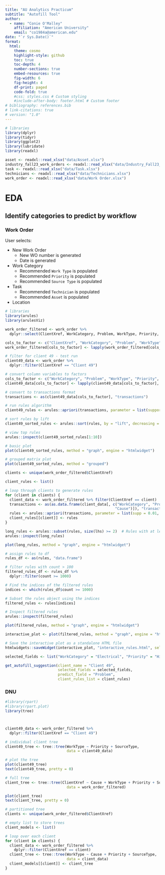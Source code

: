 ```yaml
---
title: "AU Analytics Practicum"
subtitle: "Autofill Tool"
author: 
  - name: "Conie O'Malley"
    affiliation: "American University"
    email: "co1984a@american.edu"
date: "`r Sys.Date()`"
format: 
  html:
    theme: cosmo 
    highlight-style: github 
    toc: true
    toc-depth: 4
    number-sections: true 
    embed-resources: true
    fig-width: 6 
    fig-height: 4
    df-print: paged
    code-fold: true
    #css: styles.css # Custom styling
    #include-after-body: footer.html # Custom footer
# bibliography: references.bib 
# link-citations: true
# version: "1.0"
---
```



```r

# libraries
library(dplyr)
library(tidyr)
library(ggplot2)
library(lubridate)
library(readxl)

```


```r

asset <- readxl::read_xlsx("data/Asset.xlsx")
industry_fall23_work_orders <- readxl::read_xlsx("data/Industry_Fall23_620 Work Order (2).xlsx")
task <- readxl::read_xlsx("data/Task.xlsx")
technicians <- readxl::read_xlsx("data/Technicians.xlsx")
work_order <- readxl::read_xlsx("data/Work Order.xlsx")

```

# EDA

## Identify categories to predict by workflow

### Work Order

User selects:

- New Work Order
  - New WO number is generated
  - Date is generated

- Work Category
  - Recommended `Work Type` is populated 
  - Recommended `Priority` is populated
  - Recommended `Source Type` is populated

- Task
  - Recommended `Technician` is populated
  - Recommended `Asset` is populated

- Location


```r

# libraries
library(arules)
library(arulesViz)

work_order_filtered <- work_order %>% 
  dplyr::select(ClientXref, WorkCategory, Problem, WorkType, Priority, SourceType, Cause)

cols_to_factor <- c("ClientXref", "WorkCategory", "Problem", "WorkType", "Priority", "SourceType", "Cause")
work_order_filtered[cols_to_factor] <- lapply(work_order_filtered[cols_to_factor], as.factor)

```

```r

# filter for client 49 - test run
client49_data <- work_order %>% 
  dplyr::filter(ClientXref == "Client 49")

# convert column variables to factors
cols_to_factor <- c("WorkCategory", "Problem", "WorkType", "Priority", "SourceType", "assetid")
client49_data[cols_to_factor] <- lapply(client49_data[cols_to_factor], as.factor)

# convert to transactions format
transactions <- as(client49_data[cols_to_factor], "transactions")

# run rules algorithm
client49_rules <- arules::apriori(transactions, parameter = list(support = 0.05, confidence = 0.8))

# sort rules by lift
client49_sorted_rules <- arules::sort(rules, by = "lift", decreasing = TRUE)

# view top rules
arules::inspect(client49_sorted_rules[1:10])

# basic plot
plot(client49_sorted_rules, method = "graph", engine = "htmlwidget")

# grouped matrix plot
plot(client49_sorted_rules, method = "grouped")

```


```r

clients <- unique(work_order_filtered$ClientXref)

client_rules <- list()

# loop through clients to generate rules
for (client in clients) {
  client_data <- work_order_filtered %>% filter(ClientXref == client)
  transactions <- as(as.data.frame(client_data[, c("WorkCategory", "Problem", "WorkType", "Priority", "SourceType",
                                                  "Cause")]), "transactions")
  rules <- arules::apriori(transactions, parameter = list(supp = 0.01, conf = 0.7))
  client_rules[[client]] <- rules
}

long_rules <- arules::subset(rules, size(lhs) >= 2)  # Rules with at least 2 conditions on lhs
arules::inspect(long_rules)

plot(long_rules, method = "graph", engine = "htmlwidget")

```

```r

# assign rules to df
rules_df <- as(rules, "data.frame")

# filter rules with count > 100
filtered_rules_df <- rules_df %>% 
  dplyr::filter(count >= 1000)

# Find the indices of the filtered rules
indices <- which(rules_df$count >= 1000)

# Subset the rules object using the indices
filtered_rules <- rules[indices]

# Inspect filtered rules
arules::inspect(filtered_rules)

plot(filtered_rules, method = "graph", engine = "htmlwidget")

interactive_plot <- plot(filtered_rules, method = "graph", engine = "htmlwidget")

# Save the interactive plot as a standalone HTML file
htmlwidgets::saveWidget(interactive_plot, "interactive_rules.html", selfcontained = TRUE)
```

```r

selected_fields <- list("WorkCategory" = "Electrical", "Priority" = "High")

get_autofill_suggestion(client_name = "Client 49",
                        selected_fields = selected_fields,
                        predict_field = "Problem",
                        client_rules_list = client_rules)

```


### DNU

```r

#library(rpart)
#library(rpart.plot)
library(tree)



client49_data <- work_order_filtered %>% 
  dplyr::filter(ClientXref == "Client 49")

# individual client tree 
client49_tree <- tree::tree(WorkType ~ Priority + SourceType,
                            data = client49_data)

# plot the tree
plot(client49_tree)
text(client49_tree, pretty = 0)

# full tree
client_tree <- tree::tree(ClientXref ~ Cause + WorkType + Priority + SourceType,
                            data = work_order_filtered)

plot(client_tree)
text(client_tree, pretty = 0)

# partitioned tree
clients <- unique(work_order_filtered$ClientXref)

# empty list to store trees
client_models <- list()

# loop over each client
for (client in clients) {
  client_data <- work_order_filtered %>%
    dplyr::filter(ClientXref == client)
  client_tree <- tree::tree(WorkType ~ Cause + Priority + SourceType,
                            data = client_data)
  client_models[[client]] <- client_tree
}

```
